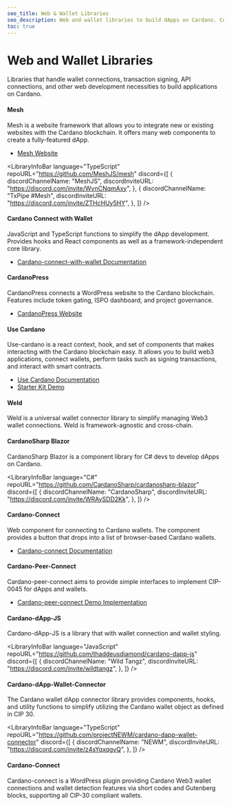 ```yaml
---
seo_title: Web & Wallet Libraries
seo_description: Web and wallet libraries to build dApps on Cardano. Connect wallets, sign transactions, and build for Web3 using TypeScript, JavaScript, PHP, and more.
toc: true
---
```



# Web and Wallet Libraries

Libraries that handle wallet connections, transaction signing, API connections, and other web development necessities to build applications on Cardano.

#### Mesh

Mesh is a website framework that allows you to integrate new or existing websites with the Cardano blockchain. It offers many web components to create a fully-featured dApp.

- [Mesh Website](https://meshjs.dev/)

<LibraryInfoBar
  language="TypeScript"
  repoURL="https://github.com/MeshJS/mesh"
  discord={[
    {
      discordChannelName: "MeshJS",
      discordInviteURL: "https://discord.com/invite/WvnCNqmAxy",
    },
    {
      discordChannelName: "TxPipe #Mesh",
      discordInviteURL: "https://discord.com/invite/ZTHcHUy5HY",
    },
  ]}
/>

#### Cardano Connect with Wallet

JavaScript and TypeScript functions to simplify the dApp development. Provides hooks and React components as well as a framework-independent core library.

- [Cardano-connect-with-wallet Documentation](https://cardano-foundation.github.io/cardano-connect-with-wallet/react-storybook/)

<LibraryInfoBar
  language="TypeScript"
  repoURL="https://github.com/cardano-foundation/cardano-connect-with-wallet"
/>

#### CardanoPress

CardanoPress connects a WordPress website to the Cardano blockchain. Features include token gating, ISPO dashboard, and project governance.

- [CardanoPress Website](https://cardanopress.io/)

<LibraryInfoBar
  language="PHP"
  repoURL="https://github.com/CardanoPress/cardanopress"
/>

#### Use Cardano

Use-cardano is a react context, hook, and set of components that makes interacting with the Cardano blockchain easy. It allows you to build web3 applications, connect wallets, perform tasks such as signing transactions, and interact with smart contracts.

- [Use Cardano Documentation](https://use-cardano.alangaming.com/)
- [Starter Kit Demo](https://cardano-starter-kit.alangaming.com/)

<LibraryInfoBar
  language="TypeScript"
  repoURL="https://github.com/use-cardano/use-cardano"
/>

#### Weld

Weld is a universal wallet connector library to simplify managing Web3 wallet connections. Weld is framework-agnostic and cross-chain.

<LibraryInfoBar
  language="TypeScript"
  repoURL="https://github.com/Cardano-Forge/weld"
/>

#### CardanoSharp Blazor

CardanoSharp Blazor is a component library for C# devs to develop dApps on Cardano.

<LibraryInfoBar
  language="C#"
  repoURL="https://github.com/CardanoSharp/cardanosharp-blazor"
  discord={[
    {
      discordChannelName: "CardanoSharp",
      discordInviteURL: "https://discord.com/invite/WRAySDD2Kk",
    },
  ]}
/>

#### Cardano-Connect

Web component for connecting to Cardano wallets. The component provides a button that drops into a list of browser-based Cardano wallets.

- [Cardano-connect Documentation](https://github.com/osc707/cardano-connect/blob/main/custom-elements.md)

<LibraryInfoBar
  language="HTML"
  repoURL="https://github.com/osc707/cardano-connect"
/>

#### Cardano-Peer-Connect

Cardano-peer-connect aims to provide simple interfaces to implement CIP-0045 for dApps and wallets.

- [Cardano-peer-connect Demo Implementation](https://github.com/fabianbormann/cip-0045-demo-implementation)

<LibraryInfoBar
  language="TypeScript"
  repoURL="https://github.com/fabianbormann/cardano-peer-connect"
/>

#### Cardano-dApp-JS

Cardano-dApp-JS is a library that with wallet connection and wallet styling.

<LibraryInfoBar
  language="JavaScript"
  repoURL="https://github.com/thaddeusdiamond/cardano-dapp-js"
  discord={[
    {
      discordChannelName: "Wild Tangz",
      discordInviteURL: "https://discord.com/invite/wildtangz",
    },
  ]}
/>

#### Cardano-dApp-Wallet-Connector

The Cardano wallet dApp connector library provides components, hooks, and utility functions to simplify utilizing the Cardano wallet object as defined in CIP 30.

<LibraryInfoBar
  language="TypeScript"
  repoURL="https://github.com/projectNEWM/cardano-dapp-wallet-connector"
  discord={[
    {
      discordChannelName: "NEWM",
      discordInviteURL: "https://discord.com/invite/z4sYqxqgvQ",
    },
  ]}
/>

#### Cardano-Connect

Cardano-connect is a WordPress plugin providing Cardano Web3 wallet connections and wallet detection features via short codes and Gutenberg blocks, supporting all CIP-30 compliant wallets.

<LibraryInfoBar
  language="TypeScript"
  repoURL="https://github.com/devhalls/cardano-connect"
/>